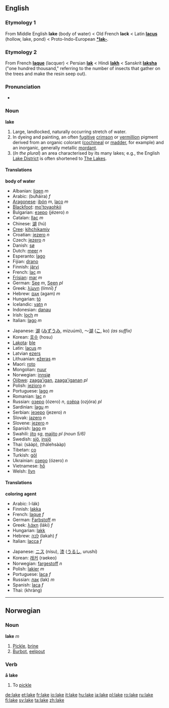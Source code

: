 ==English==

===Etymology 1===
From Middle English '''lake''' (body of water) < Old French '''lack''' < Latin '''[[lacus]]''' (hollow, lake, pond) < Proto-Indo-European '''[[*lak-]]'''.

===Etymology 2===
From French '''[[laque]]''' (lacquer) < Persian '''[[lak]]''' < Hindi '''[[lakh]]''' < Sanskrit '''[[laksha]]''' ("one hundred thousand," referring to the number of insects that gather on the trees and make the resin seep out).

===Pronunciation===
*{{audio|en-us-lake.ogg|Audio (US)}}

=== Noun ===
'''lake'''

# Large, landlocked, naturally occurring stretch of water.
# In dyeing and painting, an often [[fugitive]] [[crimson]] or [[vermillion]] pigment derived from an organic colorant ([[cochineal]] or [[madder]], for example) and an inorganic, generally metallic [[mordant]].
# (''In the plural'') an area characterised by its many lakes; e.g., the English [[Lake District]] is often shortened to [[The Lakes]].

==== Translations ====
'''body of water'''
{{top}}
*Albanian: [[liqen]] ''m''
*Arabic: {{ARchar|[[بحيرة|بُحَيْرَةٌ]]}} (buħáira) ''f''
*[[Aragonese]]: [[ibón]] ''m'', [[laco]] ''m''
*[[Blackfoot]]: [[mo'toyaohkii]]
*Bulgarian: [[езеро]] (jézero) ''n''
*Catalan: [[llac]] ''m''
*Chinese: [[湖]] (hú)
*[[Cree]]: [[kihchikamiy]]
*Croatian: [[jezero]] ''n''
*Czech: [[jezero]] ''n''
*Danish: [[sø]]
*Dutch: [[meer#Dutch|meer]] ''n''
*Esperanto: [[lago]]
*Fijian: [[drano]]
*Finnish: [[järvi]]
*French: [[lac]] ''m''
*[[Frisian]]: [[mar]] ''m''
*German: [[See#German|See]] ''m'', [[See#German|Seen]] ''pl''
*Greek: [[λίμνη]] (límnī) ''f''
*Hebrew: [[אגם]] (agam) ''m''
*Hungarian: [[tó]]
*Icelandic: [[vatn]] ''n''
*Indonesian: [[danau]]
*Irish: [[loch#Irish|loch]] ''m''
*Italian: [[lago]] ''m''
{{mid}}
*Japanese: [[湖]] ([[みずうみ]], mizuúmi), ～[[湖]] ([[こ]], ko) ''(as suffix)''
*Korean: [[호수]] (hosu)
*[[Lakota]]: [[ble#Lakota|ble]]
*Latin: [[lacus]] ''m''
*Latvian [[ezers]] {{m}}
*Lithuanian: [[ežeras]] ''m''
*Maori: [[roto]]
*Mongolian: [[nuur]]
*Norwegian: [[innsjø]]
*[[Ojibwe]]: [[zaaga'igan]], [[zaaga'iganan]] ''pl''
*Polish: [[jezioro]] ''n''
*Portuguese: [[lago]] ''m''
*Romanian: [[lac]] ''n''
*Russian: [[озеро]] (ózero) ''n'', [[озёра]] (ozjóra) ''pl''
*Sardinian: [[lagu]] ''m''
*Serbian: [[језеро]] (jezero) ''n''
*Slovak: [[jazero]] ''n''
*Slovene: [[jezero]] ''n''
*Spanish: [[lago]] ''m''
*Swahili: [[jito]] ''sg'', [[majito]] ''pl (noun 5/6)''
*Swedish: [[sjö]], [[insjö]]
*Thai: {{THchar|[[สาบ]]}} (sààp), {{THchar|[[ทะเลสาบ]]}} (thálehsààp)
*Tibetan: [[co]]
*Turkish: [[göl]]
*Ukrainian: [[озеро]] (ózero) ''n''
*Vietnamese: [[hồ]]
*Welsh: [[llyn]]
{{bottom}}

==== Translations ====
'''coloring agent'''
{{top}}
*Arabic: {{ARchar|[[صبغ اللك|صِبْغ اللَك]]}} {{IPAchar|(ʂíbğu}} l-lák)
*Finnish: [[lakka]]
*French: [[laque]] ''f''
*German: [[Farbstoff]] ''m''
*Greek: ­­­­­[[λάκη]] (láki) ''f''
*Hungarian: [[lakk]]
*Hebrew: [[לכה]] (lakah) ''f''
*Italian: [[lacca]] ''f''
{{mid}}
*Japanese: [[ニス]] (nísu), [[漆]] ([[うるし]], urushí)
*Korean: [[래커]] (raekeo)
*Norwegian: [[fargestoff]] ''n''
*Polish: [[lakier]] ''m''
*Portuguese: [[laca]] ''f''
*Russian: [[лак]] (lak) ''m''
*Spanish: [[laca]] ''f''
*Thai: {{THchar|[[ครั่ง]]}} (khràng)
{{bottom}}


----
==Norwegian==

===Noun===
'''lake''' ''m''

# [[Pickle]], [[brine]] 
# [[Burbot]], [[eelpout]]

===Verb===
'''å lake''' 

# To [[pickle]]

[[de:lake]]
[[et:lake]]
[[fr:lake]]
[[io:lake]]
[[it:lake]]
[[hu:lake]]
[[ja:lake]]
[[pl:lake]]
[[ro:lake]]
[[ru:lake]]
[[fi:lake]]
[[sv:lake]]
[[ta:lake]]
[[zh:lake]]